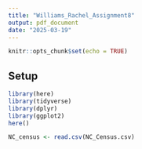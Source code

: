 ```yaml
---
title: "Williams_Rachel_Assignment8"
output: pdf_document
date: "2025-03-19"
---
```


```r
knitr::opts_chunk$set(echo = TRUE)
```

## Setup
```r
library(here)
library(tidyverse)
library(dplyr)
library(ggplot2)
here()

NC_census <- read.csv(NC_Census.csv)
```

## 

```r

```

